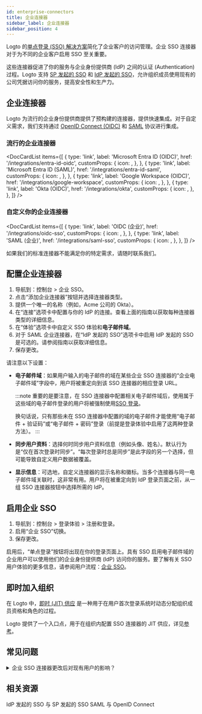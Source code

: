 ```yaml
---
id: enterprise-connectors
title: 企业连接器
sidebar_label: 企业连接器
sidebar_position: 4
---
```



Logto 的[单点登录 (SSO) 解决方案](/end-user-flows/enterprise-sso)简化了企业客户的访问管理。企业 SSO 连接器对于为不同的企业客户启用 SSO 至关重要。

这些连接器促进了你的服务与企业身份提供商 (IdP) 之间的认证 (Authentication) 过程。Logto 支持 [SP 发起的 SSO](/end-user-flows/enterprise-sso/sp-initiated-sso) 和 [IdP 发起的 SSO](/end-user-flows/enterprise-sso/idp-initiated-sso)，允许组织成员使用现有的公司凭据访问你的服务，提高安全性和生产力。

## 企业连接器

Logto 为流行的企业身份提供商提供了预构建的连接器，提供快速集成。对于自定义需求，我们支持通过 [OpenID Connect (OIDC)](https://auth.wiki/openid-connect) 和 [SAML](https://auth.wiki/saml) 协议进行集成。

### 流行的企业连接器

<DocCardList
  items={[
    {
      type: 'link',
      label: 'Microsoft Entra ID (OIDC)',
      href: '/integrations/entra-id-oidc',
      customProps: {
        icon: <MicrosoftEntraId />,
      },
    },
    {
      type: 'link',
      label: 'Microsoft Entra ID (SAML)',
      href: '/integrations/entra-id-saml',
      customProps: {
        icon: <MicrosoftEntraId />,
      },
    },
    {
      type: 'link',
      label: 'Google Workspace (OIDC)',
      href: '/integrations/google-workspace',
      customProps: {
        icon: <GoogleWorkspace />,
      },
    },
    {
      type: 'link',
      label: 'Okta (OIDC)',
      href: '/integrations/okta',
      customProps: {
        icon: <Okta />,
      },
    },
  ]}
/>

### 自定义你的企业连接器

<DocCardList
  items={[
    {
      type: 'link',
      label: 'OIDC (企业)',
      href: '/integrations/oidc-sso',
      customProps: {
        icon: <Oidc />,
      },
    },
    {
      type: 'link',
      label: 'SAML (企业)',
      href: '/integrations/saml-sso',
      customProps: {
        icon: <Saml />,
      },
    },
  ]}
/>

如果我们的标准连接器不能满足你的特定需求，请随时联系我们。

## 配置企业连接器

1. 导航到：<CloudLink to="/enterprise-sso">控制台 > 企业 SSO</CloudLink>。
2. 点击“添加企业连接器”按钮并选择连接器类型。
3. 提供一个唯一的名称（例如，Acme 公司的 Okta）。
4. 在“连接”选项卡中配置与你的 IdP 的连接。查看上面的指南以获取每种连接器类型的详细信息。
5. 在“体验”选项卡中自定义 SSO 体验和**电子邮件域**。
6. 对于 SAML 企业连接器，在“IdP 发起的 SSO”选项卡中启用 IdP 发起的 SSO 是可选的。请参阅指南以获取详细信息。
7. 保存更改。

请注意以下设置：

- **电子邮件域**：如果用户输入的电子邮件的域在某些企业 SSO 连接器的“企业电子邮件域”字段中，用户将被重定向到该 SSO 连接器的相应登录 URL。

  :::note
  重要的是要注意，在 SSO 连接器中配置相关电子邮件域后，使用属于这些域的电子邮件登录的用户将被强制使用[SSO 登录](/end-user-flows/enterprise-sso)。

  换句话说，只有那些未在 SSO 连接器中配置的域的电子邮件才能使用“电子邮件 + 验证码”或“电子邮件 + 密码”登录（前提是登录体验中启用了这两种登录方法）。
  :::

- **同步用户资料**：选择何时同步用户资料信息（例如头像、姓名）。默认行为是“仅在首次登录时同步”。“每次登录时总是同步”是此字段的另一个选择，但可能导致自定义用户数据被覆盖。
- **显示信息**：可选地，自定义连接器的显示名称和徽标。当多个连接器与同一电子邮件域关联时，这非常有用。用户将在被重定向到 IdP 登录页面之前，从一组 SSO 连接器按钮中选择所需的 IdP。

## 启用企业 SSO

1. 导航到：<CloudLink to="/sign-in-experience/sign-up-and-sign-in">控制台 > 登录体验 > 注册和登录</CloudLink>。
2. 启用“企业 SSO”切换。
3. 保存更改。

启用后，“单点登录”按钮将出现在你的登录页面上。具有 SSO 启用电子邮件域的企业用户可以使用他们的企业身份提供商 (IdP) 访问你的服务。要了解有关 SSO 用户体验的更多信息，请参阅用户流程：[企业 SSO](/end-user-flows/enterprise-sso)。

## 即时加入组织

在 Logto 中，[即时 (JIT) 供应](https://auth.wiki/jit-provisioning) 是一种用于在用户首次登录系统时动态分配组织成员资格和角色的过程。

Logto 提供了一个入口点，用于在组织内配置 SSO 连接器的 JIT 供应，详见[参考](/organizations/just-in-time-provisioning)。

## 常见问题

<details>
<summary>企业 SSO 连接器更改后对现有用户的影响？</summary>

- 添加 SSO：如果电子邮件匹配，SSO 身份将链接到现有账户。
- 移除 SSO：移除与账户关联的 SSO 身份，但保留用户账户，并提示用户设置替代验证方法。

</details>

## 相关资源

<Url href="https://blog.logto.io/idp-vs-sp-initiated-sso">IdP 发起的 SSO 与 SP 发起的 SSO</Url>
<Url href="https://blog.logto.io/differences-between-saml-and-oidc">SAML 与 OpenID Connect</Url>
